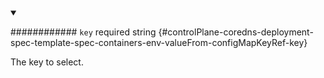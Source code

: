 
<details className="config-field" data-expandable="false" open>
<summary>

############ `key` <span className="config-field-required" data-required="false">required</span> <span className="config-field-type">string</span> <span className="config-field-default"></span> <span className="config-field-enum"></span> {#controlPlane-coredns-deployment-spec-template-spec-containers-env-valueFrom-configMapKeyRef-key}

The key to select.

</summary>



</details>
